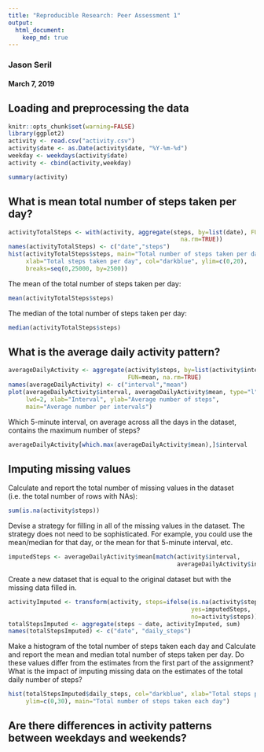```yaml
---
title: "Reproducible Research: Peer Assessment 1"
output: 
  html_document:
    keep_md: true
---
```

### Jason Seril
#### March 7, 2019

## Loading and preprocessing the data
```r
knitr::opts_chunk$set(warning=FALSE)
library(ggplot2)
activity <- read.csv("activity.csv")
activity$date <- as.Date(activity$date, "%Y-%m-%d")
weekday <- weekdays(activity$date)
activity <- cbind(activity,weekday)

summary(activity)
```

## What is mean total number of steps taken per day?
```r
activityTotalSteps <- with(activity, aggregate(steps, by=list(date), FUN=sum, 
                                                 na.rm=TRUE))
names(activityTotalSteps) <- c("date","steps")
hist(activityTotalSteps$steps, main="Total number of steps taken per day",
     xlab="Total steps taken per day", col="darkblue", ylim=c(0,20), 
     breaks=seq(0,25000, by=2500))

```

The mean of the total number of steps taken per day:
```r
mean(activityTotalSteps$steps)
```
The median of the total number of steps taken per day:
```r
median(activityTotalSteps$steps)
```

## What is the average daily activity pattern?
```r
averageDailyActivity <- aggregate(activity$steps, by=list(activity$interval),
                                  FUN=mean, na.rm=TRUE)
names(averageDailyActivity) <- c("interval","mean")
plot(averageDailyActivity$interval, averageDailyActivity$mean, type="l",col="darkblue",
     lwd=2, xlab="Interval", ylab="Average number of steps", 
     main="Average number per intervals")

```

Which 5-minute interval, on average across all the days in the dataset, contains the maximum number of steps?
```r
averageDailyActivity[which.max(averageDailyActivity$mean),]$interval
```


## Imputing missing values
Calculate and report the total number of missing values in the dataset (i.e. the total number of rows with NAs):
```r
sum(is.na(activity$steps))

```

Devise a strategy for filling in all of the missing values in the dataset. The strategy does not need to be sophisticated. For example, you could use the mean/median for that day, or the mean for that 5-minute interval, etc.
```r
imputedSteps <- averageDailyActivity$mean[match(activity$interval, 
                                                averageDailyActivity$interval)]

```

Create a new dataset that is equal to the original dataset but with the missing data filled in.
```r
activityImputed <- transform(activity, steps=ifelse(is.na(activity$steps), 
                                                    yes=imputedSteps, 
                                                    no=activity$steps))
totalStepsImputed <- aggregate(steps ~ date, activityImputed, sum)
names(totalStepsImputed) <- c("date", "daily_steps")

```
Make a histogram of the total number of steps taken each day and Calculate and report the mean and median total number of steps taken per day. Do these values differ from the estimates from the first part of the assignment? What is the impact of imputing missing data on the estimates of the total daily number of steps?
```r
hist(totalStepsImputed$daily_steps, col="darkblue", xlab="Total steps per day",
     ylim=c(0,30), main="Total number of steps taken each day")

```

## Are there differences in activity patterns between weekdays and weekends?
```r

```